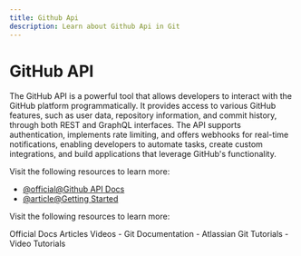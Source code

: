 ```yaml
---
title: Github Api
description: Learn about Github Api in Git
---
```


# GitHub API

The GitHub API is a powerful tool that allows developers to interact with the GitHub platform programmatically. It provides access to various GitHub features, such as user data, repository information, and commit history, through both REST and GraphQL interfaces. The API supports authentication, implements rate limiting, and offers webhooks for real-time notifications, enabling developers to automate tasks, create custom integrations, and build applications that leverage GitHub's functionality.

Visit the following resources to learn more:

- [@official@Github API Docs](https://docs.github.com/en/rest?apiVersion=2022-11-28)
- [@article@Getting Started](https://docs.github.com/en/rest/using-the-rest-api/getting-started-with-the-rest-api?apiVersion=2022-11-28)

Visit the following resources to learn more:

<Tabs defaultValue="official">
<TabsList>
<TabsTrigger value="official">Official Docs</TabsTrigger>
<TabsTrigger value="article">Articles</TabsTrigger>
<TabsTrigger value="video">Videos</TabsTrigger>
</TabsList>

<TabsContent value="official">
- <Link href="https://git-scm.com/docs">Git Documentation</Link>
</TabsContent>
<TabsContent value="article">
- <Link href="https://www.atlassian.com/git/tutorials">Atlassian Git Tutorials</Link>
</TabsContent>
<TabsContent value="video">
- <Link href="https://www.youtube.com/results?search_query=git+github-api+tutorial">Video Tutorials</Link>
</TabsContent>
</Tabs>

<Outlet path="5-github/basics/github-api" />
